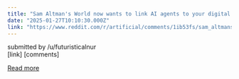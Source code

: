 ```yaml
---
title: "Sam Altman's World now wants to link AI agents to your digital identity | TechCrunch"
date: "2025-01-27T10:10:30.000Z"
link: "https://www.reddit.com/r/artificial/comments/1ib53fs/sam_altmans_world_now_wants_to_link_ai_agents_to/"
---
```


submitted by    /u/futuristicalnur  
 [link]   [comments]

[Read more](https://www.reddit.com/r/artificial/comments/1ib53fs/sam_altmans_world_now_wants_to_link_ai_agents_to/)
